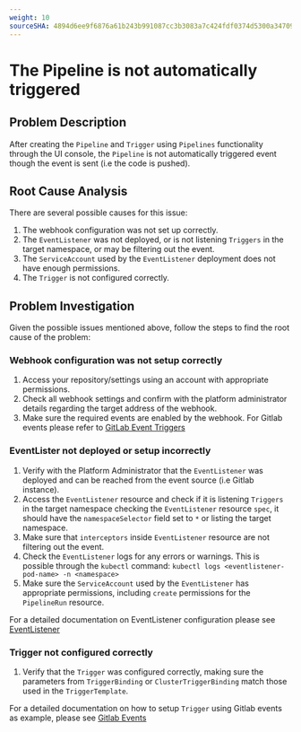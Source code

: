 ```yaml
---
weight: 10
sourceSHA: 4894d6ee9f6876a61b243b991087cc3b3083a7c424fdf0374d5300a347099774
---
```



# The Pipeline is not automatically triggered

## Problem Description

After creating the `Pipeline` and `Trigger` using `Pipelines` functionality through the UI console, the `Pipeline` is not automatically triggered event though the event is sent (i.e the code is pushed).

## Root Cause Analysis

There are several possible causes for this issue:

1. The webhook configuration was not set up correctly.
2. The `EventListener` was not deployed, or is not listening `Triggers` in the target namespace, or may be filtering out the event.
3. The `ServiceAccount` used by the `EventListener` deployment does not have enough permissions.
4. The `Trigger` is not configured correctly.

## Problem Investigation 

Given the possible issues mentioned above, follow the steps to find the root cause of the problem: 

### Webhook configuration was not setup correctly 

  1. Access your repository/settings using an account with appropriate permissions.
  2. Check all webhook settings and confirm with the platform administrator details regarding the target address of the webhook.
  3. Make sure the required events are enabled by the webhook. For Gitlab events please refer to [GitLab Event Triggers](../how_to/gitlab_events.mdx)
  

### EventLister not deployed or setup incorrectly

  1. Verify with the Platform Administrator that the `EventListener` was deployed and can be reached from the event source (i.e Gitlab instance).
  2. Access the `EventListener` resource and check if it is listening `Triggers` in the target namespace checking the `EventListener` resource `spec`, it should have the `namespaceSelector` field set to `*` or listing the target namespace.
  3. Make sure that `interceptors` inside `EventListener` resource are not filtering out the event.
  4. Check the `EventListener` logs for any errors or warnings. This is possible through the `kubectl` command: `kubectl logs <eventlistener-pod-name> -n <namespace>`
  5. Make sure the `ServiceAccount` used by the `EventListener` has appropriate permissions, including `create` permissions for the `PipelineRun` resource.

For a detailed documentation on EventListener configuration please see [EventListener](../how_to/eventlistener.mdx)


### Trigger not configured correctly

  1. Verify that the `Trigger` was configured correctly, making sure the parameters from `TriggerBinding` or `ClusterTriggerBinding` match those used in the `TriggerTemplate`.

For a detailed documentation on how to setup `Trigger` using Gitlab events as example, please see [Gitlab Events](../how_to/gitlab_events.mdx)
